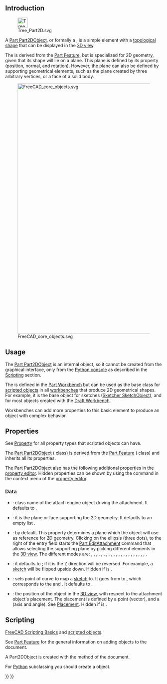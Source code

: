 <languages/>
{{TOCright}}

== Introduction ==

[[File:Tree_Part2D.svg|32px]]

A [[Part_Part2DObject|Part Part2DObject]], or formally a {{incode|Part::Part2DObject}}, is a simple element with a [[Part_TopoShape|topological shape]] that can be displayed in the [[3D_view|3D view]].

The {{incode|Part::Part2DObject}} is derived from the [[Part Feature|Part Feature]], but is specialized for 2D geometry, given that its shape will lie on a plane. This plane is defined by its {{PropertyData|Placement}} property (position, normal, and rotation). However, the plane can also be defined by supporting geometrical elements, such as the plane created by three arbitrary vertices, or a face of a solid body.

[[File:FreeCAD_core_objects.svg|800px]]

{{Caption|Simplified diagram of the relationships between the core objects in FreeCAD}}

==Usage==

The [[Part Part2DObject|Part Part2DObject]] is an internal object, so it cannot be created from the graphical interface, only from the [[Python console|Python console]] as described in the [[#Scripting|Scripting]] section.

The {{incode|Part::Part2DObject}} is defined in the [[Part_Workbench|Part Workbench]] but can be used as the base class for [[Scripted_objects|scripted objects]] in all [[Workbenches|workbenches]] that produce 2D geometrical shapes. For example, it is the base object for sketches ([[Sketcher_SketchObject|Sketcher SketchObject]]), and for most objects created with the [[Draft_Workbench|Draft Workbench]].

Workbenches can add more properties to this basic element to produce an object with complex behavior.

== Properties ==

See [[Property|Property]] for all property types that scripted objects can have.

The [[Part_Part2DObject|Part Part2DObject]] ({{incode|Part::Part2DObject}} class) is derived from the [[Part_Feature|Part Feature]] ({{incode|Part::Feature}} class) and inherits all its properties.

The Part Part2DObject also has the following additional properties in the [[Property_editor|property editor]]. Hidden properties can be shown by using the {{MenuCommand|Show hidden}} command in the context menu of the [[Property_editor|property editor]].

=== Data ===

{{TitleProperty|Attachment}}

* <div id="Property_Attacher_Type"></div>{{PropertyData|Attacher Type|String|Hidden}}: class name of the attach engine object driving the attachment. It defaults to {{incode|Attacher::AttachEnginePlane}}.
* <div id="Property_Support"></div>{{PropertyData|Support|LinkSubList}}: it is the plane or face supporting the 2D geometry. It defaults to an empty list {{incode|[]}}.
* <div id="Property_Map_Mode"></div>{{PropertyData|Map Mode|Enumeration}}: {{value|Deactivated}} by default. This property determines a plane which the object will use as reference for 2D geometry. Clicking on the ellipsis {{KEY|...}} (three dots), to the right of the entry field starts the [[Part_EditAttachment|Part EditAttachment]] command that allows selecting the supporting plane by picking different elements in the [[3D_view|3D view]]. The different modes are: {{value|Deactivated}}, {{value|Translate origin}}, {{value|Object's XY}}, {{value|Object's XZ}}, {{value|Object's YZ}}, {{value|Plane face}}, {{value|Tangent to surface}}, {{value|Normal to edge}}, {{value|Frenet NB}}, {{value|Frenet TN}}, {{value|Frenet TB}}, {{value|Concentric}}, {{value|Revolution section}}, {{value|Plane by 3 points}}, {{value|Normal to 3 points}}, {{value|Folding}}, {{value|Inertia 2-3}}, {{value|Align O-N-X}}, {{value|Align O-N-Y}}, {{value|Align O-X-Y}}, {{value|Align O-X-N}}, {{value|Align O-Y-N}}, {{value|Align O-Y-X}}.
* <div id="Property_Map_Reversed"></div>{{PropertyData|Map Reversed|Bool}}: it defaults to {{FALSE}}; if it is {{TRUE}} the Z direction will be reversed. For example, a [[sketch|sketch]] will be flipped upside down. Hidden if {{PropertyData|Map Mode}} is {{value|Deactivated}}.
*  <div id="Property_Map_Path"></div>{{PropertyData|Map Path Parameter|Float|Hidden}}: sets point of curve to map a [[sketch|sketch]] to. It goes from {{value|0}} to {{value|1}}, which corresponds to the {{value|start}} and {{value|end}}. It defaults to {{value|0}}.
* <div id="Property_Attachment_Offset"></div>{{PropertyData|Attachment Offset|Placement}}: the position of the object in the [[3D_view|3D view]], with respect to the attachment object's placement. The placement is defined by a {{incode|Base}} point (vector), and a {{incode|Rotation}} (axis and angle). See [[Placement|Placement]]. Hidden if {{PropertyData|Map Mode}} is {{value|Deactivated}}.

== Scripting ==

{{Emphasis|See also:}} [[FreeCAD_Scripting_Basics|FreeCAD Scripting Basics]] and [[Scripted_objects|scripted objects]].

See [[Part_Feature|Part Feature]] for the general information on adding objects to the document.

A Part2DObject is created with the {{incode|addObject()}} method of the document.

{{Code|code=
import FreeCAD as App

doc = App.newDocument()
obj = App.ActiveDocument.addObject("Part::Part2DObject", "Name")
obj.Label = "Custom label"
}}

For [[Python|Python]] subclassing you should create a {{incode|Part::Part2DObjectPython}} object.

{{Code|code=
import FreeCAD as App

doc = App.newDocument()
obj = App.ActiveDocument.addObject("Part::Part2DObjectPython", "Name")
obj.Label = "Custom label"
}}


{{Document_objects_navi{{#translation:}}}}
{{Userdocnavi{{#translation:}}}}